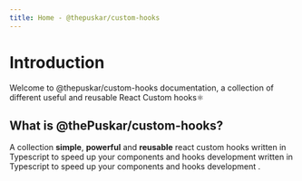 ```yaml
---
title: Home - @thepuskar/custom-hooks
---
```


# Introduction

Welcome to @thepuskar/custom-hooks documentation, a collection of different useful and reusable React Custom hooks⚛

## What is @thePuskar/custom-hooks?

A collection **simple**, **powerful** and **reusable** react custom hooks written in Typescript to speed up your components and hooks development written in Typescript to speed up your components and hooks development .
